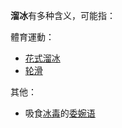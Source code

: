 {{noteTA
|1=zh-hans:轮滑;zh-tw:滑輪;zh-hk:滾軸溜冰;
}}
'''溜冰'''有多种含义，可能指：

體育運動：
* [[花式溜冰|花式溜冰]]
* [[轮滑|轮滑]]
其他：
* 吸食[[冰毒|冰毒]]的[[委婉语|委婉语]]

{{消歧義|CAT=二字消歧义}}